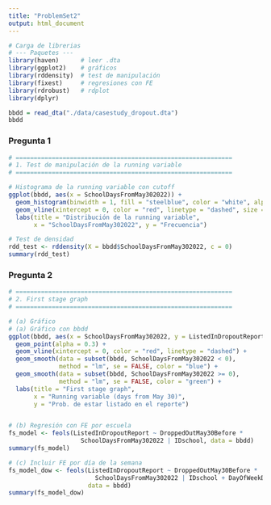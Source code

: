 ```yaml
---
title: "ProblemSet2"
output: html_document
---
```


```r
# Carga de librerias
# --- Paquetes ---
library(haven)      # leer .dta
library(ggplot2)    # gráficos
library(rddensity)  # test de manipulación
library(fixest)     # regresiones con FE
library(rdrobust)   # rdplot
library(dplyr)
```

```r
bbdd = read_dta("./data/casestudy_dropout.dta")
bbdd
```

### Pregunta 1

```r
# ============================================================
# 1. Test de manipulación de la running variable
# ============================================================

# Histograma de la running variable con cutoff
ggplot(bbdd, aes(x = SchoolDaysFromMay302022)) +
  geom_histogram(binwidth = 1, fill = "steelblue", color = "white", alpha = 0.7) +
  geom_vline(xintercept = 0, color = "red", linetype = "dashed", size = 1) +
  labs(title = "Distribución de la running variable",
       x = "SchoolDaysFromMay302022", y = "Frecuencia")

# Test de densidad
rdd_test <- rddensity(X = bbdd$SchoolDaysFromMay302022, c = 0)
summary(rdd_test)
```

### Pregunta 2

```r
# ============================================================
# 2. First stage graph
# ============================================================

# (a) Gráfico
# (a) Gráfico con bbdd
ggplot(bbdd, aes(x = SchoolDaysFromMay302022, y = ListedInDropoutReport)) +
  geom_point(alpha = 0.3) +
  geom_vline(xintercept = 0, color = "red", linetype = "dashed") +
  geom_smooth(data = subset(bbdd, SchoolDaysFromMay302022 < 0),
              method = "lm", se = FALSE, color = "blue") +
  geom_smooth(data = subset(bbdd, SchoolDaysFromMay302022 >= 0),
              method = "lm", se = FALSE, color = "green") +
  labs(title = "First stage graph",
       x = "Running variable (days from May 30)",
       y = "Prob. de estar listado en el reporte")


# (b) Regresión con FE por escuela
fs_model <- feols(ListedInDropoutReport ~ DroppedOutMay30Before *
                    SchoolDaysFromMay302022 | IDschool, data = bbdd)
summary(fs_model)

# (c) Incluir FE por día de la semana
fs_model_dow <- feols(ListedInDropoutReport ~ DroppedOutMay30Before *
                        SchoolDaysFromMay302022 | IDschool + DayOfWeekDroppedOut,
                      data = bbdd)
summary(fs_model_dow)

```
